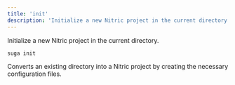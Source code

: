 ```yaml
---
title: 'init'
description: 'Initialize a new Nitric project in the current directory'
---
```


Initialize a new Nitric project in the current directory.

```bash
suga init
```

Converts an existing directory into a Nitric project by creating the necessary configuration files.